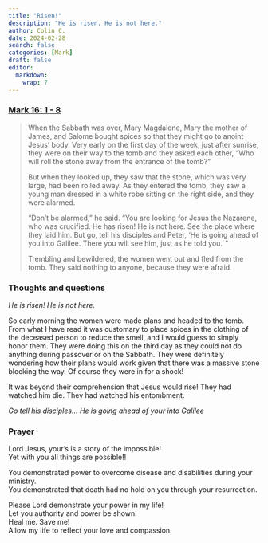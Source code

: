 ```yaml
---
title: "Risen!"
description: "He is risen. He is not here."
author: Colin C.
date: 2024-02-28
search: false
categories: [Mark]
draft: false
editor: 
  markdown: 
    wrap: 7
---
```


### [Mark 16: 1 - 8](https://www.bible.com/bible/111/MRK.15.NIV)

>  When the Sabbath was over, Mary Magdalene, Mary the mother of James, and Salome bought spices so that they might go to anoint Jesus’ body. Very early on the first day of the week, just after sunrise, they were on their way to the tomb and they asked each other, “Who will roll the stone away from the entrance of the tomb?”
>
> But when they looked up, they saw that the stone, which was very large, had been rolled away. As they entered the tomb, they saw a young man dressed in a white robe sitting on the right side, and they were alarmed.
> 
> “Don’t be alarmed,” he said. “You are looking for Jesus the Nazarene, who was crucified. He has risen! He is not here. See the place where they laid him. But go, tell his disciples and Peter, ‘He is going ahead of you into Galilee. There you will see him, just as he told you.’ ”
>
> Trembling and bewildered, the women went out and fled from the tomb. They said nothing to anyone, because they were afraid.

### Thoughts and questions 

_He is risen! He is not here._  

So early morning the women were made plans and headed to the tomb.  From what I have read it was customary to place spices in the clothing of the deceased person to reduce the smell, and I would guess to simply honor them. They were doing this on the third day as they could not do anything during passover or on the Sabbath.  They were definitely wondering how their plans would work given that there was a massive stone blocking the way.  Of course they were in for a shock! 

It was beyond their comprehension that Jesus would rise!  They had watched him die.  They had watched his entombment.  

_Go tell his disciples... He is going ahead of your into Galilee_


### Prayer

Lord Jesus, your's is a story of the impossible!\
Yet with you all things are possible!! 

You demonstrated power to overcome disease and disabilities during your ministry.\
You demonstrated that death had no hold on you through your resurrection.  

Please Lord demonstrate your power in my life!\
Let you authority and power be shown.\
Heal me. Save me!\
Allow my life to reflect your love and compassion.
